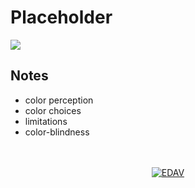 # Placeholder {#placeholder}

![](images/banners/banners_placeholder_color.png)

## Notes

- color perception
- color choices
- limitations
- color-blindness








<!-- Footer -->
<center>
</br></br>
[![EDAV](images/icons/edav_resource_small.png)](index.html)
</br></br>
</center>